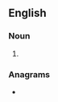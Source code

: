 ==English==

===Noun===
{{head|en|noun plural form}}

# {{plural of|android|lang=en}}

===Anagrams===
* {{anagrams|en|Dinardos|disadorn}}